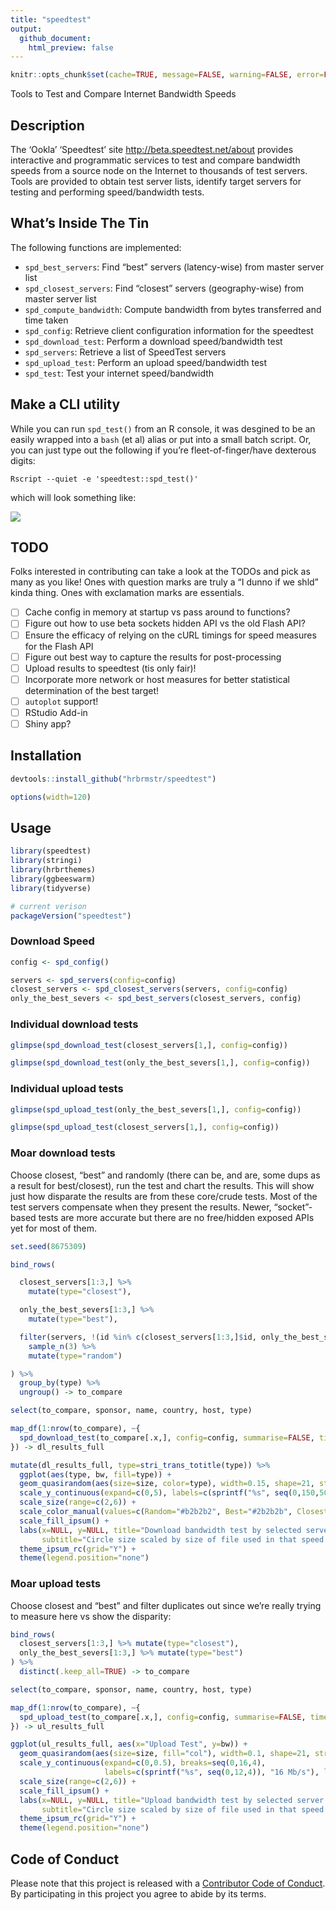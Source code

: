 ```yaml
---
title: "speedtest"
output:
  github_document:
    html_preview: false
---
```

```r
knitr::opts_chunk$set(cache=TRUE, message=FALSE, warning=FALSE, error=FALSE, fig.retina=2)
```
Tools to Test and Compare Internet Bandwidth Speeds

## Description

The 'Ookla' 'Speedtest' site <http://beta.speedtest.net/about> provides
interactive and programmatic services to test and compare bandwidth speeds from 
a source node on the Internet to thousands of test servers. Tools are provided
to obtain test server lists, identify target servers for testing and performing
speed/bandwidth tests.
    
## What's Inside The Tin

The following functions are implemented:

- `spd_best_servers`:	Find "best" servers (latency-wise) from master server list
- `spd_closest_servers`:	Find "closest" servers (geography-wise) from master server list
- `spd_compute_bandwidth`:	Compute bandwidth from bytes transferred and time taken
- `spd_config`:	Retrieve client configuration information for the speedtest
- `spd_download_test`:	Perform a download speed/bandwidth test
- `spd_servers`:	Retrieve a list of SpeedTest servers
- `spd_upload_test`:	Perform an upload speed/bandwidth test
- `spd_test`:	Test your internet speed/bandwidth

## Make a CLI utility

While you can run `spd_test()` from an R console, it was desgined to be an easily wrapped into a `bash` (et al) alias or put into a small batch script. Or, you can just type out the following if you're fleet-of-finger/have dexterous digits:

    Rscript --quiet -e 'speedtest::spd_test()'
    
which will look something like:

![](imgs/spdtst.gif)

## TODO

Folks interested in contributing can take a look at the TODOs and pick as many as you like! Ones with question marks are truly a "I dunno if we shld" kinda thing. Ones with exclamation marks are essentials.

- [ ] Cache config in memory at startup vs pass around to functions?
- [ ] Figure out how to use beta sockets hidden API vs the old Flash API?
- [ ] Ensure the efficacy of relying on the cURL timings for speed measures for the Flash API
- [ ] Figure out best way to capture the results for post-processing
- [ ] Upload results to speedtest (tis only fair)!
- [ ] Incorporate more network or host measures for better statistical determination of the best target!
- [ ] `autoplot` support!
- [ ] RStudio Add-in
- [ ] Shiny app?

## Installation

```r
devtools::install_github("hrbrmstr/speedtest")
```

```r
options(width=120)
```

## Usage

```r
library(speedtest)
library(stringi)
library(hrbrthemes)
library(ggbeeswarm)
library(tidyverse)

# current verison
packageVersion("speedtest")
```

### Download Speed

```r
config <- spd_config()

servers <- spd_servers(config=config)
closest_servers <- spd_closest_servers(servers, config=config)
only_the_best_severs <- spd_best_servers(closest_servers, config)
```

### Individual download tests

```r
glimpse(spd_download_test(closest_servers[1,], config=config))

glimpse(spd_download_test(only_the_best_severs[1,], config=config))
```

### Individual upload tests

```r
glimpse(spd_upload_test(only_the_best_severs[1,], config=config))

glimpse(spd_upload_test(closest_servers[1,], config=config))
```

### Moar download tests

Choose closest, "best" and randomly (there can be, and are, some dups as a result for best/closest), run the test and chart the results. This will show just how disparate the results are from these core/crude tests. Most of the test servers compensate when they present the results. Newer, "socket"-based tests are more accurate but there are no free/hidden exposed APIs yet for most of them.

```r
set.seed(8675309)

bind_rows(

  closest_servers[1:3,] %>%
    mutate(type="closest"),

  only_the_best_severs[1:3,] %>%
    mutate(type="best"),

  filter(servers, !(id %in% c(closest_servers[1:3,]$id, only_the_best_severs[1:3,]$id))) %>%
    sample_n(3) %>%
    mutate(type="random")

) %>%
  group_by(type) %>%
  ungroup() -> to_compare

select(to_compare, sponsor, name, country, host, type)
```

```r
map_df(1:nrow(to_compare), ~{
  spd_download_test(to_compare[.x,], config=config, summarise=FALSE, timeout=30)
}) -> dl_results_full
```

```r
mutate(dl_results_full, type=stri_trans_totitle(type)) %>%
  ggplot(aes(type, bw, fill=type)) +
  geom_quasirandom(aes(size=size, color=type), width=0.15, shape=21, stroke=0.25) +
  scale_y_continuous(expand=c(0,5), labels=c(sprintf("%s", seq(0,150,50)), "200 Mb/s"), limits=c(0,200)) +
  scale_size(range=c(2,6)) +
  scale_color_manual(values=c(Random="#b2b2b2", Best="#2b2b2b", Closest="#2b2b2b")) +
  scale_fill_ipsum() +
  labs(x=NULL, y=NULL, title="Download bandwidth test by selected server type",
       subtitle="Circle size scaled by size of file used in that speed test") +
  theme_ipsum_rc(grid="Y") +
  theme(legend.position="none")
```

### Moar upload tests

Choose closest and "best" and filter duplicates out since we're really trying to measure here vs show the disparity:

```r
bind_rows(
  closest_servers[1:3,] %>% mutate(type="closest"),
  only_the_best_severs[1:3,] %>% mutate(type="best")
) %>%
  distinct(.keep_all=TRUE) -> to_compare

select(to_compare, sponsor, name, country, host, type)

map_df(1:nrow(to_compare), ~{
  spd_upload_test(to_compare[.x,], config=config, summarise=FALSE, timeout=30)
}) -> ul_results_full
```

```r
ggplot(ul_results_full, aes(x="Upload Test", y=bw)) +
  geom_quasirandom(aes(size=size, fill="col"), width=0.1, shape=21, stroke=0.25, color="#2b2b2b") +
  scale_y_continuous(expand=c(0,0.5), breaks=seq(0,16,4),
                     labels=c(sprintf("%s", seq(0,12,4)), "16 Mb/s"), limits=c(0,16)) +
  scale_size(range=c(2,6)) +
  scale_fill_ipsum() +
  labs(x=NULL, y=NULL, title="Upload bandwidth test by selected server type",
       subtitle="Circle size scaled by size of file used in that speed test") +
  theme_ipsum_rc(grid="Y") +
  theme(legend.position="none")
```

## Code of Conduct

Please note that this project is released with a [Contributor Code of Conduct](CONDUCT.md). By participating in this project you agree to abide by its terms.